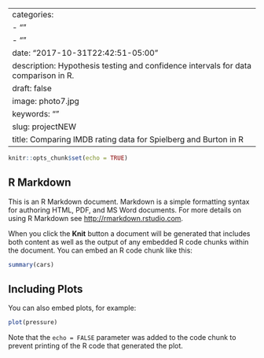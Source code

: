 ---
categories:
- ""
- ""
date: "2017-10-31T22:42:51-05:00"
description: Hypothesis testing and confidence intervals for data comparison in R.
draft: false
image: photo7.jpg
keywords: ""
slug: projectNEW
title: Comparing IMDB rating data for Spielberg and Burton in R  
-
```r
knitr::opts_chunk$set(echo = TRUE)
```

## R Markdown

This is an R Markdown document. Markdown is a simple formatting syntax for authoring HTML, PDF, and MS Word documents. For more details on using R Markdown see <http://rmarkdown.rstudio.com>.

When you click the **Knit** button a document will be generated that includes both content as well as the output of any embedded R code chunks within the document. You can embed an R code chunk like this:

```r
summary(cars)
```

## Including Plots

You can also embed plots, for example:

```r
plot(pressure)
```

Note that the `echo = FALSE` parameter was added to the code chunk to prevent printing of the R code that generated the plot.
